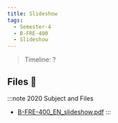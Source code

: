 ```yaml
---
title: Slideshow
tags:
  - Semester-4
  - B-FRE-400
  - Slideshow
---
```

> Timeline: ?


## Files 📂

:::note 2020 Subject and Files
- [B-FRE-400_EN_slideshow.pdf](https://github.com/Studio-17/Epitech-Subjects/raw/main/Semester-4/B-FRE-400/Slideshow/B-FRE-400_EN_slideshow.pdf)
:::

